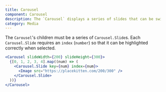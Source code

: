 ```yaml
---
title: Carousel
component: Carousel
description: The `Carousel` displays a series of slides that can be swiped between or selected directly via buttons.
category: Media
---
```


The `Carousel`'s children must be a series of `Carousel.Slide`s. Each `Carousel.Slide` requires an `index` (`number`) so that it can be highlighted correctly when selected.

```jsx preview
<Carousel slideWidth={200} slideHeight={300}>
  {[0, 1, 2, 3, 4].map((num) => (
    <Carousel.Slide key={num} index={num}>
      <Image src="https://placekitten.com/200/300" />
    </Carousel.Slide>
  ))}
</Carousel>
```
